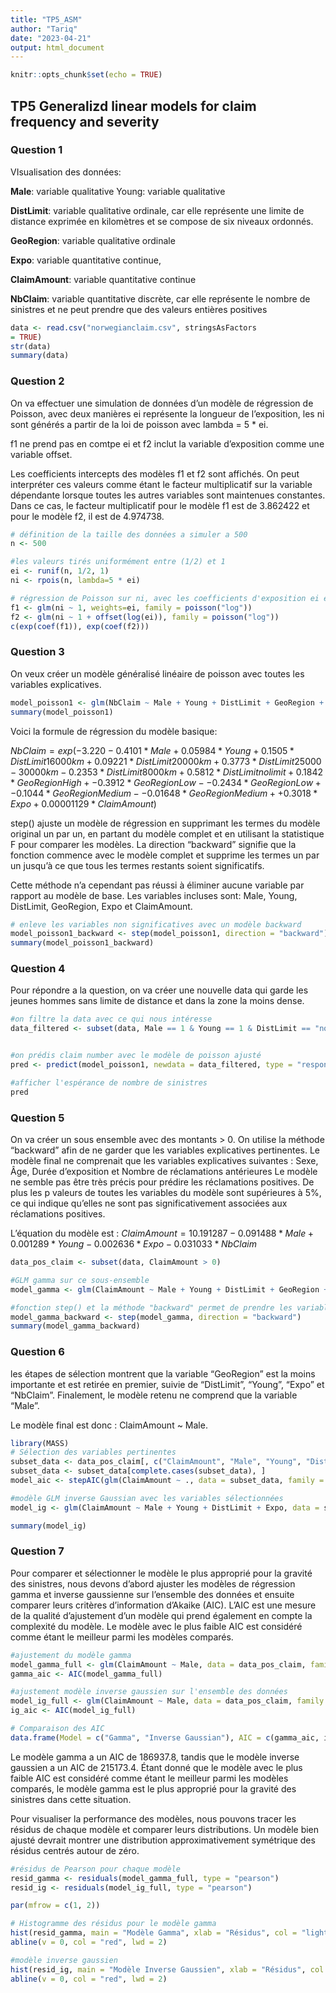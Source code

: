 ```yaml
---
title: "TP5_ASM"
author: "Tariq"
date: "2023-04-21"
output: html_document
---
```


```r
knitr::opts_chunk$set(echo = TRUE)
```

## TP5 Generalizd linear models for claim frequency and severity

### Question 1 

VIsualisation des données:

**Male**: variable qualitative 
Young: variable qualitative

**DistLimit**: variable qualitative ordinale, car elle représente une limite de distance exprimée en kilomètres et se compose de six niveaux ordonnés.

**GeoRegion**: variable qualitative ordinale

**Expo**: variable quantitative continue,

**ClaimAmount**: variable quantitative continue

**NbClaim**: variable quantitative discrète, car elle représente le nombre de sinistres et ne peut prendre que des valeurs entières positives
```r
data <- read.csv("norwegianclaim.csv", stringsAsFactors
= TRUE)
str(data)
summary(data)
```

### Question 2
On va effectuer une simulation de données d'un modèle de régression de Poisson, avec deux manières
ei représente la longueur de l'exposition, les ni sont générés a partir de la loi de poisson avec lambda = 5 * ei.

f1 ne prend pas en comtpe ei et f2 inclut la variable d'exposition comme une variable offset.

Les coefficients intercepts des modèles f1 et f2 sont affichés. On peut interpréter ces valeurs comme étant le facteur multiplicatif sur la variable dépendante lorsque toutes les autres variables sont maintenues constantes. Dans ce cas, le facteur multiplicatif pour le modèle f1 est de 3.862422 et pour le modèle f2, il est de 4.974738.

```r
# définition de la taille des données a simuler a 500
n <- 500

#les valeurs tirés uniformément entre (1/2) et 1
ei <- runif(n, 1/2, 1)
ni <- rpois(n, lambda=5 * ei)

# régression de Poisson sur ni, avec les coefficients d'exposition ei en tant que pondération, option "family = poisson("log")" est adaptée pour les modèles exponentiels
f1 <- glm(ni ~ 1, weights=ei, family = poisson("log"))
f2 <- glm(ni ~ 1 + offset(log(ei)), family = poisson("log"))
c(exp(coef(f1)), exp(coef(f2)))
```
### Question 3
On veux créer un modèle généralisé linéaire de poisson avec toutes les variables explicatives.

```r
model_poisson1 <- glm(NbClaim ~ Male + Young + DistLimit + GeoRegion + Expo + ClaimAmount, data = data, family = poisson())
summary(model_poisson1)
```

Voici la formule de régression du modèle basique:

$NbClaim = exp(-3.220 - 0.4101*Male + 0.05984*Young + 0.1505*DistLimit16000km + 0.09221*DistLimit20000km + 0.3773*DistLimit25000-30000km - 0.2353*DistLimit8000km + 0.5812*DistLimitno limit + 0.1842*GeoRegionHigh+ - 0.3912*GeoRegionLow- - 0.2434*GeoRegionLow+ - 0.1044*GeoRegionMedium- - 0.01648*GeoRegionMedium+ + 0.3018*Expo + 0.00001129*ClaimAmount)$

step() ajuste un modèle de régression en supprimant les termes du modèle original un par un, en partant du modèle complet et en utilisant la statistique F pour comparer les modèles. La direction "backward" signifie que la fonction commence avec le modèle complet et supprime les termes un par un jusqu'à ce que tous les termes restants soient significatifs.

Cette méthode n'a cependant pas réussi à éliminer aucune variable par rapport au modèle de base. Les variables incluses sont: Male, Young, DistLimit, GeoRegion, Expo et ClaimAmount.


```r
# enleve les variables non significatives avec un modèle backward
model_poisson1_backward <- step(model_poisson1, direction = "backward")
summary(model_poisson1_backward)
```

### Question 4

Pour répondre a la question, on va créer une nouvelle data qui garde les jeunes hommes sans limite de distance et dans la zone la moins dense.

```r
#on filtre la data avec ce qui nous intéresse
data_filtered <- subset(data, Male == 1 & Young == 1 & DistLimit == "no limit" & GeoRegion == "Low-")


#on prédis claim number avec le modèle de poisson ajusté
pred <- predict(model_poisson1, newdata = data_filtered, type = "response")

#afficher l'espérance de nombre de sinistres
pred
```

### Question 5
On va créer un sous ensemble avec des montants > 0.
On utilise la méthode "backward" afin de ne garder que les variables explicatives pertinentes. Le modèle final ne comprenait que les variables explicatives suivantes : Sexe, Âge, Durée d'exposition et Nombre de réclamations antérieures
Le modèle ne semble pas être très précis pour prédire les réclamations positives.
De plus les p valeurs de toutes les variables du modèle sont supérieures à 5%, ce qui indique qu'elles ne sont pas significativement associées aux réclamations positives.

L'équation du modèle est :
$ClaimAmount = 10.191287 - 0.091488 * Male + 0.001289 * Young - 0.002636 * Expo - 0.031033 * NbClaim$

```r
data_pos_claim <- subset(data, ClaimAmount > 0)

#GLM gamma sur ce sous-ensemble
model_gamma <- glm(ClaimAmount ~ Male + Young + DistLimit + GeoRegion + Expo + NbClaim, data = data_pos_claim, family = Gamma(link = "log"))

#fonction step() et la méthode "backward" permet de prendre les variables les plus appropriées
model_gamma_backward <- step(model_gamma, direction = "backward")
summary(model_gamma_backward)

```

### Question 6

les étapes de sélection montrent que la variable "GeoRegion" est la moins importante et est retirée en premier, suivie de "DistLimit", "Young", "Expo" et "NbClaim". Finalement, le modèle retenu ne comprend que la variable "Male".

Le modèle final est donc : ClaimAmount ~ Male.

```r
library(MASS)
# Sélection des variables pertinentes
subset_data <- data_pos_claim[, c("ClaimAmount", "Male", "Young", "DistLimit", "GeoRegion", "Expo", "NbClaim")]
subset_data <- subset_data[complete.cases(subset_data), ]
model_aic <- stepAIC(glm(ClaimAmount ~ ., data = subset_data, family = gaussian(link = "log")), direction = "both")

#modèle GLM inverse Gaussian avec les variables sélectionnées
model_ig <- glm(ClaimAmount ~ Male + Young + DistLimit + Expo, data = subset_data, family = inverse.gaussian(link = "sqrt"))

summary(model_ig)

```
 
### Question 7
Pour comparer et sélectionner le modèle le plus approprié pour la gravité des sinistres, nous devons d'abord ajuster les modèles de régression gamma et inverse gaussienne sur l'ensemble des données et ensuite comparer leurs critères d'information d'Akaike (AIC). L'AIC est une mesure de la qualité d'ajustement d'un modèle qui prend également en compte la complexité du modèle. Le modèle avec le plus faible AIC est considéré comme étant le meilleur parmi les modèles comparés.

```r
#ajustement du modèle gamma
model_gamma_full <- glm(ClaimAmount ~ Male, data = data_pos_claim, family = Gamma(link = "log"))
gamma_aic <- AIC(model_gamma_full)

#ajustement modèle inverse gaussien sur l'ensemble des données
model_ig_full <- glm(ClaimAmount ~ Male, data = data_pos_claim, family = inverse.gaussian(link = "sqrt"))
ig_aic <- AIC(model_ig_full)

# Comparaison des AIC
data.frame(Model = c("Gamma", "Inverse Gaussian"), AIC = c(gamma_aic, ig_aic))

```

Le modèle gamma a un AIC de 186937.8, tandis que le modèle inverse gaussien a un AIC de 215173.4. Étant donné que le modèle avec le plus faible AIC est considéré comme étant le meilleur parmi les modèles comparés, le modèle gamma est le plus approprié pour la gravité des sinistres dans cette situation.

Pour visualiser la performance des modèles, nous pouvons tracer les résidus de chaque modèle et comparer leurs distributions. Un modèle bien ajusté devrait montrer une distribution approximativement symétrique des résidus centrés autour de zéro.

```r
#résidus de Pearson pour chaque modèle
resid_gamma <- residuals(model_gamma_full, type = "pearson")
resid_ig <- residuals(model_ig_full, type = "pearson")

par(mfrow = c(1, 2)) 

# Histogramme des résidus pour le modèle gamma
hist(resid_gamma, main = "Modèle Gamma", xlab = "Résidus", col = "lightblue", border = "black")
abline(v = 0, col = "red", lwd = 2)

#modèle inverse gaussien
hist(resid_ig, main = "Modèle Inverse Gaussien", xlab = "Résidus", col = "lightgreen", border = "black")
abline(v = 0, col = "red", lwd = 2)

```

